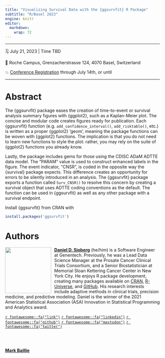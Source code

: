 ```yaml
---
title: "Visualizing Survival Data with the {ggsurvfit} R Package"
subtitle: "R/Basel 2023"
engine: knitr
editor: 
  markdown: 
    wrap: 72
---
```


------------------------------------------------------------------------

🗓 July 21, 2023 \| Time TBD

🏨 Roche Campus, Grenzacherstrasse 124, 4070 Basel, Switzerland

💥 [Conference Registration](https://user-regional-2023.gitlab.io/basel/) through July 14th, or until 

------------------------------------------------------------------------

# Abstract

The {ggsurvfit} package eases the creation of time-to-event or survival analysis summary figures with {ggplot2}, such as a Kaplan-Meier plot.
The concise and modular code creates figures ready for publication.
Each {ggsurvfit} function (e.g. `add_confidence_interval()`, `add_risktable()`, etc.) is written as a proper {ggplot2} ‘geom’, meaning the package functions can be woven with {ggplot2} functions.
The implication is that you do not need to learn new functions to style the plot: rather, you may rely on the suite of {ggplot2} functions you already know.

Lastly, the package includes gems for those using the CDISC ADaM ADTTE data model.
The "PARAM" value is used to construct enhanced labels in the figure.
The event indicator, "CNSR", is coded in the opposite way the {survival} package expects.
This difference creates an opportunity for errors to be silently introduced in an analysis.
The {ggsurvfit} package exports a function called `Surv_CNSR()` to resolve this concern by creating a survival object that uses ADTTE coding conventions as the default.
The function can be used in {ggsurvfit} as well as any other package with a survival endpoint.

Install {ggsurvfit} from CRAN with

```r
install.packages('ggsurvfit')
```

# Authors


![](images/dan-circle.png){style="float:left;padding: 0 10px 0 0;" fig-alt="Headshot of Daniel Sjoberg" width="150"}

[**Daniel D. Sjoberg**](https://www.danieldsjoberg.com/) (he/him) is a Software Engineer at Genentech. Previously, he was a Lead Data Science Manager at the Prosate Cancer Clinical Trials Consortium, and a Senior Biostatistician at Memorial Sloan Kettering Cancer Center in New York City.
He enjoys R package development, creating many packages available on [CRAN](https://cran.r-project.org/web/packages/), [R-Universe](https://ddsjoberg.r-universe.dev/ui#packages), and [GitHub](https://github.com/ddsjoberg). 
His research interests include adaptive methods in clinical trials, precision medicine, and predictive modeling.
Daniel is the winner of the 2021 American Statistical Association (ASA) Innovation in Statistical Programming and Analytics award.

[`r fontawesome::fa("link")`](https://www.danieldsjoberg.com)
[`r fontawesome::fa("linkedin")`](https://www.linkedin.com/in/ddsjoberg/)
[`r fontawesome::fa("github")`](https://github.com/ddsjoberg/)
[`r fontawesome::fa("mastodon")`](https://mastodon.social/@ddsjoberg)
[`r fontawesome::fa("twitter")`](https://twitter.com/statistishdan)

<br> <br>


<!-- You can create a circle crop of your headshot with https://github.com/doehm/cropcircles if you don't already have one -->
[**Mark Baillie**](https://graphicsprinciples.github.io/)
